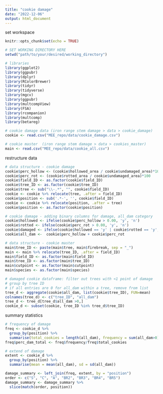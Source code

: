 ```yaml
---
title: "cookie damage"
date: "2022-12-06"
output: html_document
---
```


set workspace
```r
knitr::opts_chunk$set(echo = TRUE)

# SET WORKING DIRECTORY HERE
setwd("path/to/your/desired/working_directory")

# libraries
library(ggplot2)
library(ggpubr)
library(dplyr)
library(RColorBrewer)
library(tidyr)
library(tidyverse)
library(mgcv)
library(ggpubr)
library(multcompView)
library(FSA)
library(rcompanion)
library(multcomp)
library(betareg)

# cookie damage data (iron range stem damage > data > cookie_damage)
cookie <- read.csv("MEE_repo/data/cookie_damage.csv")

# cookie master  (iron range stem damage > data > cookies_master)
main <- read.csv("MEE_repo/data/cookie_all.csv")
```

restructure data
```r
# data structure - cookie damage
cookie$perc_hollow <- (cookie$hollowed_area / cookie$undamaged_area)*100
cookie$perc_rot <- (cookie$rotted_area / cookie$undamaged_area)*100
cookie$field_ID <- as.factor(cookie$field_ID)
cookie$tree_ID <- as.factor(cookie$tree_ID)
cookie$tree <- sub("\\-.*", "", cookie$field_ID)
cookie <- cookie %>% relocate(tree, .after = field_ID)
cookie$position <- sub('.*-', '', cookie$field_ID)
cookie <- cookie %>% relocate(position, .after = tree)
cookie$position <- as.factor(cookie$position) 

# cookie damage - adding binary columns for damage, all_dam category
cookie$hollowed <- ifelse(cookie$perc_hollow > 0.00, 'y', 'n')
cookie$rotted <- ifelse(cookie$perc_rot > 0.00, 'y', 'n')
cookie$damaged <- ifelse(cookie$hollowed == 'y' | cookie$rotted == 'y', 'y', 'n')
cookie$all_dam <-  cookie$perc_hollow + cookie$perc_rot

# data structure - cookie master
main$tree_ID <- paste(main$tree, main$firebreak, sep = "_")
main <- main %>% relocate(tree_ID, .after = field_ID)
main$field_ID <- as.factor(main$field_ID)
main$tree_ID <- as.factor(main$tree_ID)
main$cutpoint <- as.factor(main$cutpoint)
main$species <- as.factor(main$species)

# damaged cookie dataframe: filter out trees with <1 point of damage
# group by tree ID 
# if all entries are 0 for all_dam within a tree, remove from list
tree_d <- aggregate(cookie$all_dam, list(cookie$tree_ID), FUN=mean) 
colnames(tree_d) <- c("tree_ID", "all_dam")
tree_d <- tree_d[tree_d$all_dam >0,]
cookie_d <- subset(cookie, tree_ID %in% tree_d$tree_ID)
```

summary statistics 
```r
# frequency of damage
freq <- cookie_d %>%
  group_by(position) %>%
  summarise(total_cookies = length(all_dam), frequency = sum(all_dam>0))
freq$perc_dam_total <- freq$frequency/freq$total_cookies

# extend of damage
extent <- cookie_d %>%
  group_by(position) %>%
  summarise(mean = mean(all_dam), sd = sd(all_dam))

damage_summary <- left_join(freq, extent, by = "position")
order <- c("S", "C", "A", "BR2", "BR3", "BR4", "BR5")
damage_summary <- damage_summary %>%
  slice(match(order, position))
```

